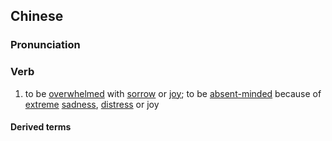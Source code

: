 {{also|销魂}}
==Chinese==
{{zh-forms|s=销魂}}

===Pronunciation===
{{zh-pron
|m=xiāohún
|c=siu1 wan4
|mn=qz,xm,zz:siau-hûn
|cat=v
}}

===Verb===
{{zh-verb}}

# to be [[overwhelm]]ed with [[sorrow]] or [[joy]]; to be [[absent-minded]] because of [[extreme]] [[sadness]], [[distress]] or joy

====Derived terms====
{{zh-der|喪膽銷魂|黯然銷魂|銷魂奪魄}}